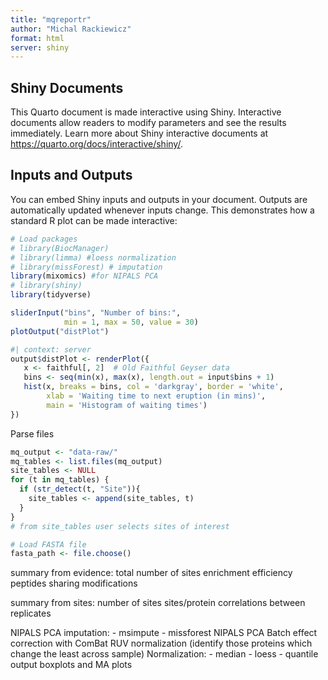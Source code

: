 ```yaml
---
title: "mqreportr"
author: "Michal Rackiewicz"
format: html
server: shiny
---
```


## Shiny Documents

This Quarto document is made interactive using Shiny. Interactive documents allow readers to modify parameters and see the results immediately. Learn more about Shiny interactive documents at <https://quarto.org/docs/interactive/shiny/>.

## Inputs and Outputs

You can embed Shiny inputs and outputs in your document. Outputs are automatically updated whenever inputs change. This demonstrates how a standard R plot can be made interactive:

```r
# Load packages
# library(BiocManager)
# library(limma) #loess normalization
# library(missForest) # imputation
library(mixomics) #for NIPALS PCA
# library(shiny)
library(tidyverse)
```

```r
sliderInput("bins", "Number of bins:", 
            min = 1, max = 50, value = 30)
plotOutput("distPlot")
```

```r
#| context: server
output$distPlot <- renderPlot({
   x <- faithful[, 2]  # Old Faithful Geyser data
   bins <- seq(min(x), max(x), length.out = input$bins + 1)
   hist(x, breaks = bins, col = 'darkgray', border = 'white',
        xlab = 'Waiting time to next eruption (in mins)',
        main = 'Histogram of waiting times')
})
```

Parse files
```r
mq_output <- "data-raw/"
mq_tables <- list.files(mq_output)
site_tables <- NULL
for (t in mq_tables) {
  if (str_detect(t, "Site")){
    site_tables <- append(site_tables, t)
  }
}
# from site_tables user selects sites of interest
```

```r
# Load FASTA file
fasta_path <- file.choose()

```
summary from evidence:
total number of sites
enrichment efficiency
peptides sharing modifications

summary from sites:
number of sites
sites/protein
correlations between replicates




NIPALS PCA
imputation:
- msimpute
- missforest
NIPALS PCA
Batch effect correction with ComBat
RUV normalization (identify those proteins which change the least across sample)
Normalization:
- median
- loess
- quantile
output boxplots and MA plots

